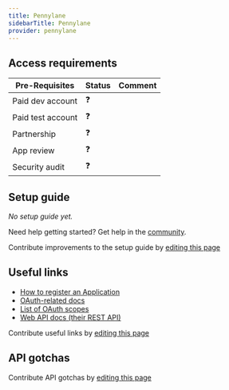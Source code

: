 ```yaml
---
title: Pennylane
sidebarTitle: Pennylane
provider: pennylane
---
```




<Overview />
<PreBuiltTooling />
<PreBuiltUseCases />

## Access requirements
| Pre-Requisites | Status | Comment|
| - | - | - |
| Paid dev account | ❓ |  |
| Paid test account | ❓ |  |
| Partnership | ❓ | |
| App review | ❓ |  |
| Security audit | ❓ | |


## Setup guide

_No setup guide yet._

<Tip>Need help getting started? Get help in the [community](https://nango.dev/slack).</Tip>

<Note>Contribute improvements to the setup guide by [editing this page](https://github.com/nangohq/nango/tree/master/docs-v2/integrations/all/pennylane.mdx)</Note>


## Useful links

-   [How to register an Application](https://pennylane.readme.io/reference/oauth-20-protocol)
-   [OAuth-related docs](https://pennylane.readme.io/reference/oauth-20-protocol)
-   [List of OAuth scopes](https://pennylane.readme.io/reference/scopes)
-   [Web API docs (their REST API)](https://pennylane.readme.io/reference/presentation)

<Note>Contribute useful links by [editing this page](https://github.com/nangohq/nango/tree/master/docs-v2/integrations/all/pennylane.mdx)</Note>

## API gotchas

<Note>Contribute API gotchas by [editing this page](https://github.com/nangohq/nango/tree/master/docs-v2/integrations/all/pennylane.mdx)</Note>
